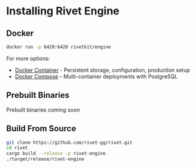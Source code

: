 # Installing Rivet Engine

## Docker

```bash
docker run -p 6420:6420 rivetkit/engine
```

For more options:
- [Docker Container](/docs/self-hosting/docker-container) - Persistent storage, configuration, production setup
- [Docker Compose](/docs/self-hosting/docker-compose) - Multi-container deployments with PostgreSQL

## Prebuilt Binaries

<Info>
	Prebuilt binaries coming soon
</Info>

## Build From Source

```bash
git clone https://github.com/rivet-gg/rivet.git
cd rivet
cargo build --release -p rivet-engine
./target/release/rivet-engine
```

